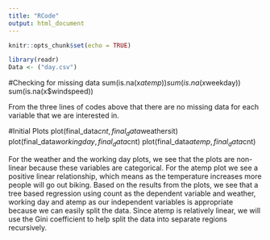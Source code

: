 ```yaml
---
title: "RCode"
output: html_document
---
```


```r
knitr::opts_chunk$set(echo = TRUE)
```
```r
library(readr)
Data <- ("day.csv")
```

#Checking for missing data
sum(is.na(x$atemp))
sum(is.na(x$weekday))
sum(is.na(x$windspeed))

From the three lines of codes above that there are no missing data for each variable that we are interested in. 

#Initial Plots
plot(final_data$cnt, final_data$weathersit)
plot(final_data$workingday, final_data$cnt)
plot(final_data$atemp, final_data$cnt)

For the weather and the working day plots, we see that the plots are non-linear because these variables are categorical. For the atemp plot we see a positive linear relationship, which means as the temperature increases more people will go out biking.
Based on the results from the plots, we see that a tree based regression using count as the dependent variable and weather, working day and atemp as our independent variables is appropriate because we can easily split the data. Since atemp is relatively linear, we will use the Gini coefficient to help split the data into separate regions recursively. 
